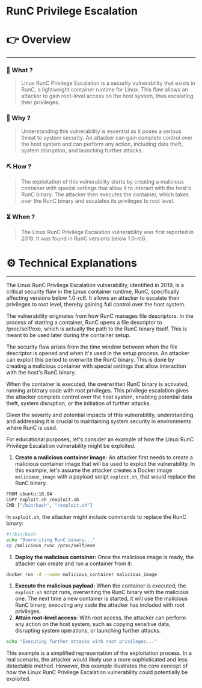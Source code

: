 # RunC Privilege Escalation


# 👉 Overview

---

### 👀 What ?

> Linux RunC Privilege Escalation is a security vulnerability that exists in RunC, a lightweight container runtime for Linux. This flaw allows an attacker to gain root-level access on the host system, thus escalating their privileges.
> 

### 🧐 Why ?

> Understanding this vulnerability is essential as it poses a serious threat to system security. An attacker can gain complete control over the host system and can perform any action, including data theft, system disruption, and launching further attacks.
> 

### ⛏️ How ?

> The exploitation of this vulnerability starts by creating a malicious container with special settings that allow it to interact with the host's RunC binary. The attacker then executes the container, which takes over the RunC binary and escalates its privileges to root level.
> 

### ⏳ When ?

> The Linux RunC Privilege Escalation vulnerability was first reported in 2019. It was found in RunC versions below 1.0-rc6.
> 

# ⚙️ Technical Explanations

---

The Linux RunC Privilege Escalation vulnerability, identified in 2019, is a critical security flaw in the Linux container runtime, RunC, specifically affecting versions below 1.0-rc6. It allows an attacker to escalate their privileges to root level, thereby gaining full control over the host system.

The vulnerability originates from how RunC manages file descriptors. In the process of starting a container, RunC opens a file descriptor to /proc/self/exe, which is actually the path to the RunC binary itself. This is meant to be used later during the container setup.

The security flaw arises from the time window between when the file descriptor is opened and when it's used in the setup process. An attacker can exploit this period to overwrite the RunC binary. This is done by creating a malicious container with special settings that allow interaction with the host's RunC binary.

When the container is executed, the overwritten RunC binary is activated, running arbitrary code with root privileges. This privilege escalation gives the attacker complete control over the host system, enabling potential data theft, system disruption, or the initiation of further attacks.

Given the severity and potential impacts of this vulnerability, understanding and addressing it is crucial to maintaining system security in environments where RunC is used.

For educational purposes, let's consider an example of how the Linux RunC Privilege Escalation vulnerability might be exploited.

1. **Create a malicious container image:** An attacker first needs to create a malicious container image that will be used to exploit the vulnerability. In this example, let's assume the attacker creates a Docker image `malicious_image` with a payload script `exploit.sh`, that would replace the RunC binary.

```bash
FROM ubuntu:18.04
COPY exploit.sh /exploit.sh
CMD ["/bin/bash", "/exploit.sh"]

```

In `exploit.sh`, the attacker might include commands to replace the RunC binary:

```bash
#!/bin/bash
echo "Overwriting RunC binary..."
cp /malicious_runc /proc/self/exe

```

1. **Deploy the malicious container:** Once the malicious image is ready, the attacker can create and run a container from it:

```bash
docker run -d --name malicious_container malicious_image

```

1. **Execute the malicious payload:** When the container is executed, the `exploit.sh` script runs, overwriting the RunC binary with the malicious one. The next time a new container is started, it will use the malicious RunC binary, executing any code the attacker has included with root privileges.
2. **Attain root-level access:** With root access, the attacker can perform any action on the host system, such as copying sensitive data, disrupting system operations, or launching further attacks.

```bash
echo "Executing further attacks with root privileges..."

```

This example is a simplified representation of the exploitation process. In a real scenario, the attacker would likely use a more sophisticated and less detectable method. However, this example illustrates the core concept of how the Linux RunC Privilege Escalation vulnerability could potentially be exploited.
